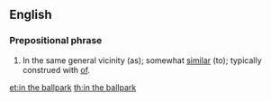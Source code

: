 ==English==

===Prepositional phrase===
{{en-PP}}

# {{lb|en|figuratively}} In the same general vicinity (as); somewhat [[similar]] (to); <span class="use-with-mention">typically construed with <span class="mention">[[of]]</span></span>.

[[et:in the ballpark]]
[[th:in the ballpark]]